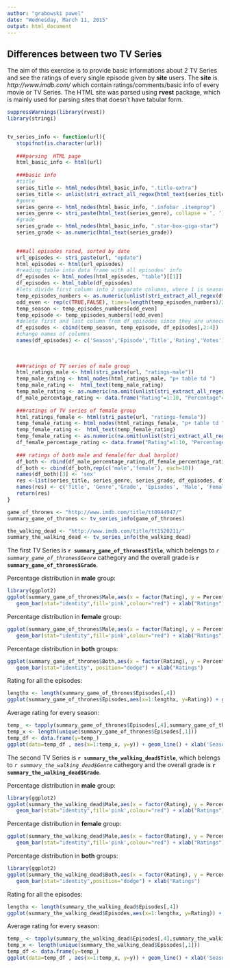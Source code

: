 ```yaml
---
author: "grabowski pawel"
date: "Wednesday, March 11, 2015"
output: html_document
---
```



<h2>Differences between two TV Series</h2>

The aim of this exercise is to provide basic informations about 2 TV Series and see the ratings of every single episode given by **site** users.
The **site**  is *http://www.imdb.com/* which contain ratings/comments/basic info of every movie or TV Series.  The HTML site was parsed using **rvest** package, which is mainly used for parsing sites that doesn't have tabular form.

```r
suppressWarnings(library(rvest))
library(stringi)


tv_series_info <- function(url){
   stopifnot(is.character(url))
   
   ###parsing  HTML page
   html_basic_info <- html(url)
   
   ###basic info
   #title
   series_title <- html_nodes(html_basic_info, ".title-extra")
   series_title <- unlist(stri_extract_all_regex(html_text(series_title), '(?<=").+(?=")'))
   #genre
   series_genre <- html_nodes(html_basic_info, ".infobar .itemprop")
   series_genre <- stri_paste(html_text(series_genre), collapse = ', ')
   #grade
   series_grade <- html_nodes(html_basic_info, ".star-box-giga-star")
   series_grade <- as.numeric(html_text(series_grade))
   

   ###all episodes rated, sorted by date
   url_episodes <- stri_paste(url, "epdate")
   html_episodes <- html(url_episodes)
   #reading table into data frame with all episodes' info
   df_episodes <- html_nodes(html_episodes, "table")[[1]]
   df_episodes <- html_table(df_episodes)
   #lets divide first column into 2 separate columns, where 1 is season number and the latter is episode number
   temp_episodes_numbers <- as.numeric(unlist(stri_extract_all_regex(df_episodes[,1], "\\p{N}+")))
   odd_even <- rep(c(TRUE,FALSE), times=length(temp_episodes_numbers)/2)
   temp_season <- temp_episodes_numbers[odd_even]
   temp_episode <- temp_episodes_numbers[!odd_even]
   #delete first and last column from df_episodes since they are unnecesary and then cbind it with episode and season numbers 
   df_episodes <- cbind(temp_season, temp_episode, df_episodes[,2:4])
   #change names of columns
   names(df_episodes) <- c('Season','Episode','Title','Rating','Votes')
   
   
   
   ###ratings of TV series of male group
   html_ratings_male <- html(stri_paste(url, "ratings-male"))
   temp_male_rating <- html_nodes(html_ratings_male, "p+ table td ")
   temp_male_rating <-  html_text(temp_male_rating)
   temp_male_rating <- as.numeric(na.omit(unlist(stri_extract_all_regex(temp_male_rating, "\\p{N}{1,2}.\\p{N}{1,2}(?=%)"))))
   df_male_percentage_rating <- data.frame("Rating"=1:10, "Percentage"=rev(temp_male_rating))
   
   ###ratings of TV series of female group
   html_ratings_female <- html(stri_paste(url, "ratings-female"))
   temp_female_rating <- html_nodes(html_ratings_female, "p+ table td ")
   temp_female_rating <-  html_text(temp_female_rating)
   temp_female_rating <- as.numeric(na.omit(unlist(stri_extract_all_regex(temp_female_rating, "\\p{N}{1,2}.\\p{N}{1,2}(?=%)"))))
   df_female_percentage_rating <- data.frame("Rating"=1:10, "Percentage"=rev(temp_female_rating))
   
   ### ratings of both male and female(for dual barplot)
   df_both <- rbind(df_male_percentage_rating,df_female_percentage_rating)
   df_both <- cbind(df_both,rep(c('male','female'), each=10))
   names(df_both)[3] <- 'sex'
   res <-list(series_title, series_genre, series_grade, df_episodes, df_male_percentage_rating, df_female_percentage_rating, df_both)
   names(res) <- c('Title', 'Genre','Grade', 'Episodes', 'Male', 'Female', 'Both')
   return(res)
}

game_of_thrones <- "http://www.imdb.com/title/tt0944947/"
summary_game_of_thrones <- tv_series_info(game_of_thrones)

the_walking_dead <- "http://www.imdb.com/title/tt1520211/"
summary_the_walking_dead <- tv_series_info(the_walking_dead)
```

The first TV Series is **`r summary_game_of_thrones$Title`**, which belengs to  *`r summary_game_of_thrones$Genre`* cathegory and the overall grade is **`r summary_game_of_thrones$Grade`**.

Percentage distribution in **male** group:
```r
library(ggplot2)
ggplot(summary_game_of_thrones$Male,aes(x = factor(Rating), y = Percentage)) +
   geom_bar(stat="identity",fill='pink',colour="red") + xlab("Ratings")
```

Percentage distribution in **female** group:
```r
ggplot(summary_game_of_thrones$Male,aes(x = factor(Rating), y = Percentage)) +
   geom_bar(stat="identity",fill='pink',colour="red") + xlab("Ratings")
```

Percentage distribution in **both** groups:
```r

ggplot(summary_game_of_thrones$Both,aes(x = factor(Rating), y = Percentage, fill=sex)) +
   geom_bar(stat="identity", position="dodge") + xlab("Ratings") 
```

Rating for all the episodes:

```r
lengthx <- length(summary_game_of_thrones$Episodes[,4])
ggplot(summary_game_of_thrones$Episodes,aes(x=1:lengthx, y=Rating)) + geom_line() + xlab('Episode')
```

Average rating for every season:

```r
temp_ <- tapply(summary_game_of_thrones$Episodes[,4],summary_game_of_thrones$Episodes[,1],mean)
temp_x <- length(unique(summary_game_of_thrones$Episodes[,1]))
temp_df <- data.frame(y=temp_)
ggplot(data=temp_df , aes(x=1:temp_x, y=y)) + geom_line() + xlab('Season')
```


The second TV Series is **`r summary_the_walking_dead$Title`**,  which belengs to  *`r summary_the_walking_dead$Genre`* cathegory and the overall grade is **`r summary_the_walking_dead$Grade`**.

Percentage distribution in **male** group:
```r
library(ggplot2)
ggplot(summary_the_walking_dead$Male,aes(x = factor(Rating), y = Percentage)) +
   geom_bar(stat="identity",fill='pink',colour="red") + xlab("Ratings")
```

Percentage distribution in **female** group:
```r
ggplot(summary_the_walking_dead$Male,aes(x = factor(Rating), y = Percentage)) +
   geom_bar(stat="identity",fill='pink',colour="red") + xlab("Ratings")
```

Percentage distribution in **both** groups:
```r
library(ggplot2)
ggplot(summary_the_walking_dead$Both,aes(x = factor(Rating), y = Percentage, fill=sex)) +
   geom_bar(stat="identity",position="dodge") + xlab("Ratings") 
```

Rating for all the episodes:

```r
lengthx <- length(summary_the_walking_dead$Episodes[,4])
ggplot(summary_the_walking_dead$Episodes,aes(x=1:lengthx, y=Rating)) + geom_line() + xlab('Episode')
```

Average rating for every season:

```r
temp_ <- tapply(summary_the_walking_dead$Episodes[,4],summary_the_walking_dead$Episodes[,1],mean)
temp_x <- length(unique(summary_the_walking_dead$Episodes[,1]))
temp_df <- data.frame(y=temp_)
ggplot(data=temp_df , aes(x=1:temp_x, y=y)) + geom_line() + xlab('Season')
```

